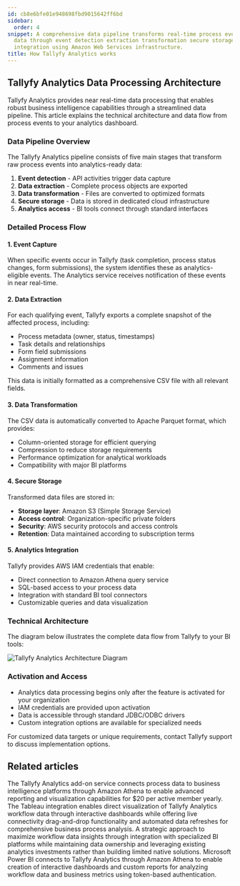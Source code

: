 ```yaml
---
id: cb8e6bfe01e948698fbd9015642ff6bd
sidebar:
  order: 4
snippet: A comprehensive data pipeline transforms real-time process events into analytics-ready
  data through event detection extraction transformation secure storage and BI tool
  integration using Amazon Web Services infrastructure.
title: How Tallyfy Analytics works
---
```


## Tallyfy Analytics Data Processing Architecture

Tallyfy Analytics provides near real-time data processing that enables robust business intelligence capabilities through a streamlined data pipeline. This article explains the technical architecture and data flow from process events to your analytics dashboard.

### Data Pipeline Overview

The Tallyfy Analytics pipeline consists of five main stages that transform raw process events into analytics-ready data:

1. **Event detection** - API activities trigger data capture
2. **Data extraction** - Complete process objects are exported
3. **Data transformation** - Files are converted to optimized formats
4. **Secure storage** - Data is stored in dedicated cloud infrastructure
5. **Analytics access** - BI tools connect through standard interfaces

### Detailed Process Flow

#### 1. Event Capture

When specific events occur in Tallyfy (task completion, process status changes, form submissions), the system identifies these as analytics-eligible events. The Analytics service receives notification of these events in near real-time.

#### 2. Data Extraction

For each qualifying event, Tallyfy exports a complete snapshot of the affected process, including:
- Process metadata (owner, status, timestamps)
- Task details and relationships
- Form field submissions
- Assignment information
- Comments and issues

This data is initially formatted as a comprehensive CSV file with all relevant fields.

#### 3. Data Transformation

The CSV data is automatically converted to Apache Parquet format, which provides:
- Column-oriented storage for efficient querying
- Compression to reduce storage requirements
- Performance optimization for analytical workloads
- Compatibility with major BI platforms

#### 4. Secure Storage

Transformed data files are stored in:
- **Storage layer**: Amazon S3 (Simple Storage Service)
- **Access control**: Organization-specific private folders
- **Security**: AWS security protocols and access controls
- **Retention**: Data maintained according to subscription terms

#### 5. Analytics Integration

Tallyfy provides AWS IAM credentials that enable:
- Direct connection to Amazon Athena query service
- SQL-based access to your process data
- Integration with standard BI tool connectors
- Customizable queries and data visualization

### Technical Architecture

The diagram below illustrates the complete data flow from Tallyfy to your BI tools:

![Tallyfy Analytics Architecture Diagram](https://screenshots.tallyfy.com/file-8BhMH6hz3y.png)

### Activation and Access

- Analytics data processing begins only after the feature is activated for your organization
- IAM credentials are provided upon activation
- Data is accessible through standard JDBC/ODBC drivers
- Custom integration options are available for specialized needs

For customized data targets or unique requirements, contact Tallyfy support to discuss implementation options.


## Related articles
<CardGrid>
<LinkTitleCard header="<b>Integrations > Tallyfy Analytics</b>" href="/products/pro/integrations/analytics/" > The Tallyfy Analytics add-on service connects process data to business intelligence platforms through Amazon Athena to enable advanced reporting and visualization capabilities for $20 per active member yearly. </LinkTitleCard>
<LinkTitleCard header="<b>Analytics > Tableau</b>" href="/products/pro/integrations/analytics/tableau/" > The Tableau integration enables direct visualization of Tallyfy Analytics workflow data through interactive dashboards while offering live connectivity drag-and-drop functionality and automated data refreshes for comprehensive business process analysis. </LinkTitleCard>
<LinkTitleCard header="<b>Analytics > Why use BI platforms vs. native analytics?</b>" href="/products/pro/integrations/analytics/why-use-a-dedicated-bi-platform-with-tallyfy/" > A strategic approach to maximize workflow data insights through integration with specialized BI platforms while maintaining data ownership and leveraging existing analytics investments rather than building limited native solutions. </LinkTitleCard>
<LinkTitleCard header="<b>Analytics > Power BI</b>" href="/products/pro/integrations/analytics/powerbi/" > Microsoft Power BI connects to Tallyfy Analytics through Amazon Athena to enable creation of interactive dashboards and custom reports for analyzing workflow data and business metrics using token-based authentication. </LinkTitleCard>
</CardGrid>